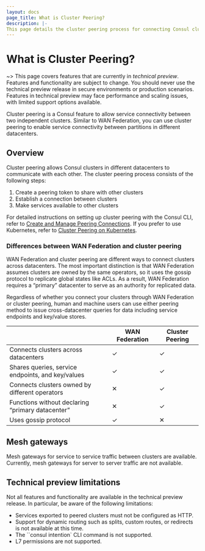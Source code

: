 ```yaml
---
layout: docs
page_title: What is Cluster Peering?
description: |-
This page details the cluster peering process for connecting Consul clusters across datacenters, including differences between cluster peering and the similar concept of WAN federation.
---
```


# What is Cluster Peering?

~> This page covers features that are currently in _technical preview_. Features and functionality are subject to change. You should never use the technical preview release in secure environments or production scenarios. Features in technical preview may face performance and scaling issues, with limited support options available.

Cluster peering is a Consul feature to allow service connectivity between two independent clusters. Similar to WAN Federation, you can use cluster peering to enable service connectivity between partitions in different datacenters.

## Overview

Cluster peering allows Consul clusters in different datacenters to communicate with each other. The cluster peering process consists of the following steps:
1. Create a peering token to share with other clusters
1. Establish a connection between clusters
1. Make services available to other clusters

For detailed instructions on setting up cluster peering with the Consul CLI, refer to [Create and Manage Peering Connections](/docs/connect/cluster-peering/create-manage-peering). If you prefer to use Kubernetes, refer to [Cluster Peering on Kubernetes](/docs/connect/cluster-peering/k8s).

### Differences between WAN Federation and cluster peering

WAN Federation and cluster peering are different ways to connect clusters across datacenters. The most important distinction is that WAN Federation assumes clusters are owned by the same operators, so it uses the gossip protocol to replicate global states like ACLs. As a result, WAN Federation requires a “primary” datacenter to serve as an authority for replicated data.

Regardless of whether you connect your clusters through WAN Federation or cluster peering, human and machine users can use either peering method to issue cross-datacenter queries for data including service endpoints and key/value stores.

|                                                   | WAN Federation | Cluster Peering |
| ------------------------------------------------- | -------------- | --------------- |
| Connects clusters across datacenters              |    &#10003;    |    &#10003;     |
| Shares queries, service endpoints, and key/values |    &#10003;    |    &#10003;     |
| Connects clusters owned by different operators    |    &#10005;    |    &#10003;     |
| Functions without declaring “primary datacenter”  |    &#10005;    |    &#10003;     |
| Uses gossip protocol                              |    &#10003;    |    &#10005;     |

## Mesh gateways

Mesh gateways for service to service traffic between clusters are available. Currently, mesh gateways for server to server traffic are not available.

## Technical preview limitations
Not all features and functionality are available in the technical preview release. In particular, be aware of the following limitations:

- Services exported to peered clusters must not be configured as HTTP.
- Support for dynamic routing such as splits, custom routes, or redirects is not available at this time.
- The ``consul intention` CLI command is not supported.
- L7 permissions are not supported.
